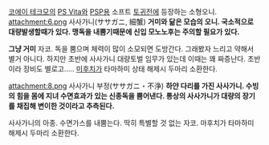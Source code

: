 [[코에이 테크모]]의 [[PS Vita]]와 [[PSP]]용 소프트 [[토귀전]]에 등장하는 소형오니.
attachment:6.png
사사가니(ササガニ, 細蟹)
'''거미와 닮은 모습의 오니. 국소적으로 대량발생할때가 있다. 맹독을 내뿜기때문에 신입 모노노후는 주의할 필요가 있다.'''

'''그냥 거미''' 자코. 독을 뿜으며 체력이 많이 소모되면 도방간다. 그래봤자 느리고 약해서 별거 아니다. 하지만 초반에 사사가니 대량토벌 임무가 있는데 이때는 꽤 짜증난다. 초반이라 장비도 별로고..... [[미후치]]가 타마하미 상태 해제시 두마리 소환한다.


attachment:8.png
사사가니 부정(ササガニ・不浄)
'''하얀 다리를 가진 사사가니. 수빙의 힘을 몸에 지녀 수면효과가 있는 신종독을 뿜어낸다. 통상의 사사가니가 대량의 장기를 채집해 변이한 것이라고 추측된다.'''

사사가니의 아종. 수면가스를 내뿜는다. 딱히 특별할 것 없는 자코. 마후치가 타마하미 해제시 두마리 소환한다.
